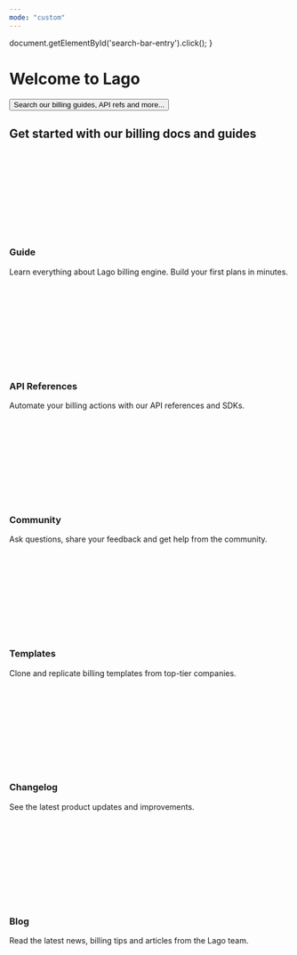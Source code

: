 ```yaml
---
mode: "custom"
---
```


  document.getElementById('search-bar-entry').click();
}

<div className="relative w-full flex items-center justify-center" style={{ height: '24rem', overflow: 'hidden' }}>
  <div id="background-div" class="absolute inset-0" style={{height: "24rem", backgroundSize: "cover", backgroundPosition: "center"}}></div>
  
  <div style={{ position: 'absolute', textAlign: 'center', padding: '0 1rem', maxWidth: '100%', left: '50%', transform: 'translateX(-50%)' }}>
    <h1
      className="text-black "
      style={{
          marginTop: '4rem',
          fontSize: '70px',
          fontWeight: 300,
          margin: '0',
          whiteSpace: 'nowrap',
          textAlign: 'center',
          color: '#1c2024',
          fontFamily: "'Apple Garamond Light', 'Apple Garamond-Light', serif"
      }}
    >
      Welcome to Lago
    </h1>
    <div className="flex items-center justify-center">
	<div className="flex items-center justify-center" style={{ width: '100%' }}>
    <button
      type="button"
      className="w-full lg:flex items-center text-sm leading-6 rounded-full py-2 pl-3 pr-3 shadow-sm text-gray-400 dark:text-white/50 bg-background-light dark:bg-background-dark dark:brightness-[1.1] dark:ring-1 dark:hover:brightness-[1.25] ring-1 ring-gray-400/20 hover:ring-gray-600/25 dark:ring-gray-600/30 dark:hover:ring-gray-500/30 focus:outline-primary"
      id="home-search-entry"
      style={{
        marginTop: '2rem',
        maxWidth: '200rem',
        width: '100%',
        margin: '2rem auto 0',
        borderRadius: '0.5rem'
      }}
      onClick={openSearch}
    >
      Search our billing guides, API refs and more... 
    </button>
    </div>
	</div>
  </div>
</div>

<div
  style={{
    marginTop: '0rem',
    marginBottom: '8rem',
    maxWidth: '70rem',
    marginLeft: 'auto',
    marginRight: 'auto',
    paddingLeft: '1.25rem',
    paddingRight: '1.25rem'
  }}
>
  <h2 
    className="text-gray-900 dark:text-gray-200 text-center"
    style={{
      marginTop: '2rem',
      marginBottom: '1rem',
      fontWeight: '500',
      fontSize: '1.5rem'
    }}
  >
    Get started with our billing docs and guides
  </h2>
  <CardGroup cols={3} >
    <Card href="https://getlago.com/docs/guide" horizontal={false}>
      <div className="flex flex-col" >
        <div className="mb-4">
          <svg
            className="h-6 w-6"
            style={{
              maskImage: 'url("https://mintlify.b-cdn.net/v6.5.1/solid/play.svg")',
              maskRepeat: 'no-repeat',
              maskPosition: 'center center',
              backgroundColor: '#1c2024'
            }}
          />
        </div>
        <div>
          <h3 className="font-medium mb-1" style={{ fontSize: '1rem', color: '#1c2024' }}>Guide</h3>
          <p className="text-sm text-gray-600 dark:text-gray-400" style={{ color: '#60646c' }}>Learn everything about Lago billing engine. Build your first plans in minutes.</p>
        </div>
      </div>
    </Card>
    <Card href="https://getlago.com/docs/api-reference" horizontal={false}>
      <div className="flex flex-col" >
        <div className="mb-4">
          <svg
            className="h-6 w-6"
            style={{
              maskImage: 'url("https://mintlify.b-cdn.net/v6.5.1/solid/code-simple.svg")',
              maskRepeat: 'no-repeat',
              maskPosition: 'center center',
              backgroundColor: '#1c2024'
            }}
          />
        </div>
        <div>
          <h3 className="font-medium mb-1" style={{ fontSize: '1rem', color: '#1c2024' }}>API References</h3>
          <p className="text-sm text-gray-600 dark:text-gray-400" style={{ color: '#60646c' }}>Automate your billing actions with our API references and SDKs.</p>
        </div>
      </div>
    </Card>
    <Card href="https://getlago.com/slack" horizontal={false}>
      <div className="flex flex-col" >
        <div className="mb-4">
          <svg
            className="h-6 w-6"
            style={{
              maskImage: 'url("https://mintlify.b-cdn.net/v6.6.0/brands/slack.svg")',
              maskRepeat: 'no-repeat',
              maskPosition: 'center center',
              backgroundColor: '#1c2024'
            }}
          />
        </div>
        <div>
          <h3 className="font-medium mb-1" style={{ fontSize: '1rem', color: '#1c2024' }}>Community</h3>
          <p className="text-sm text-gray-600 dark:text-gray-400" style={{ color: '#60646c' }}>Ask questions, share your feedback and get help from the community.</p>
        </div>
      </div>
    </Card>
  </CardGroup>
  <CardGroup cols={3} >
    <Card href="https://getlago.com/docs/templates" horizontal={false}>
      <div className="flex flex-col" >
        <div className="mb-4">
          <svg
            className="h-6 w-6"
            style={{
              maskImage: 'url("https://mintlify.b-cdn.net/v6.5.1/solid/books.svg")',
              maskRepeat: 'no-repeat',
              maskPosition: 'center center',
              backgroundColor: '#1c2024'
            }}
          />
        </div>
        <div>
          <h3 className="font-medium mb-1" style={{ fontSize: '1rem', color: '#1c2024' }}>Templates</h3>
          <p className="text-sm text-gray-600 dark:text-gray-400" style={{ color: '#60646c' }}>Clone and replicate billing templates from top-tier companies.</p>
        </div>
      </div>
    </Card>
    <Card href="https://getlago.com/docs/changelog" horizontal={false}>
      <div className="flex flex-col" >
        <div className="mb-4">
          <svg
            className="h-6 w-6"
            style={{
              maskImage: 'url("https://mintlify.b-cdn.net/v6.5.1/solid/bullhorn.svg")',
              maskRepeat: 'no-repeat',
              maskPosition: 'center center',
              backgroundColor: '#1c2024'
            }}
          />
        </div>
        <div>
          <h3 className="font-medium mb-1" style={{ fontSize: '1rem', color: '#1c2024' }}>Changelog</h3>
          <p className="text-sm text-gray-600 dark:text-gray-400" style={{ color: '#60646c' }}>See the latest product updates and improvements.</p>
        </div>
      </div>
    </Card>
    <Card href="https://getlago.com/blog" horizontal={false}>
      <div className="flex flex-col" >
        <div className="mb-4">
          <svg
            className="h-6 w-6"
            style={{
              maskImage: 'url("https://mintlify.b-cdn.net/v6.5.1/solid/block-quote.svg")',
              maskRepeat: 'no-repeat',
              maskPosition: 'center center',
              backgroundColor: '#1c2024'
            }}
          />
        </div>
        <div>
          <h3 className="font-medium mb-1" style={{ fontSize: '1rem', color: '#1c2024' }}>Blog</h3>
          <p className="text-sm text-gray-600 dark:text-gray-400" style={{ color: '#60646c' }}>Read the latest news, billing tips and articles from the Lago team.</p>
        </div>
      </div>
    </Card>
  </CardGroup>
</div>